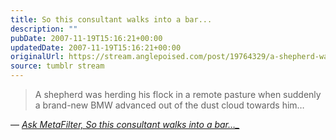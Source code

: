 ```yaml
---
title: So this consultant walks into a bar...
description: ""
pubDate: 2007-11-19T15:16:21+00:00
updatedDate: 2007-11-19T15:16:21+00:00
originalUrl: https://stream.anglepoised.com/post/19764329/a-shepherd-was-herding-his-flock-in-a-remote
source: tumblr stream
---
```


> A shepherd was herding his flock in a remote pasture when suddenly a brand-new BMW advanced out of the dust cloud towards him&hellip;

— <cite>[Ask MetaFilter, So this consultant walks into a bar&hellip;\_](https://ask.metafilter.com/76589/So-this-consultant-walks-into-a-bar#1137931)</cite>
